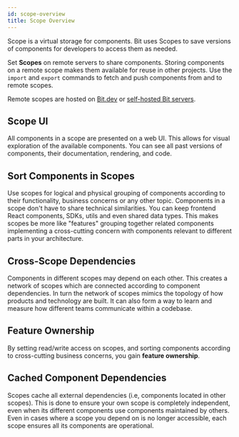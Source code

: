 ```yaml
---
id: scope-overview
title: Scope Overview
---
```



Scope is a virtual storage for components. Bit uses Scopes to save versions of components for developers to access them as needed.

Set **Scopes** on remote servers to share components. Storing components on a remote scope makes them available for reuse in other projects. Use the `import` and `export` commands to fetch and push components from and to remote scopes.

Remote scopes are hosted on [Bit.dev](/getting-started/release-components/create-remote-scope/host-on-bit-cloud) or [self-hosted Bit servers](/getting-started/release-components/create-remote-scope/self-host-scope).

## Scope UI

All components in a scope are presented on a web UI. This allows for visual exploration of the available components. You can see all past versions of components, their documentation, rendering, and code.

## Sort Components in Scopes

Use scopes for logical and physical grouping of components according to their functionality, business concerns or any other topic. Components in a scope don't have to share technical similarities. You can keep frontend React components, SDKs, utils and even shared data types. This makes scopes be more like "features" grouping together related components implementing a cross-cutting concern with components relevant to different parts in your architecture.

## Cross-Scope Dependencies

Components in different scopes may depend on each other. This creates a network of scopes which are connected according to component dependencies. In turn the network of scopes mimics the topology of how products and technology are built. It can also form a way to learn and measure how different teams communicate within a codebase.

## Feature Ownership

By setting read/write access on scopes, and sorting components according to cross-cutting business concerns, you gain **feature ownership**.  

## Cached Component Dependencies

Scopes cache all external dependencies (i.e, components located in other scopes). This is done to ensure your own scope is completely independent, even when its different components use components maintained by others. Even in cases where a scope you depend on is no longer accessible, each scope ensures all its components are operational.
